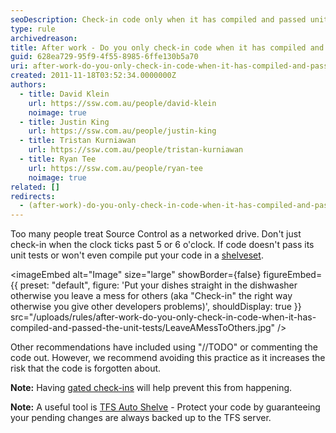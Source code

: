 ```yaml
---
seoDescription: Check-in code only when it has compiled and passed unit tests to avoid leaving a mess for others
type: rule
archivedreason:
title: After work - Do you only check-in code when it has compiled and passed the unit tests?
guid: 628ea729-95f9-4f55-8985-6ffe130b5a70
uri: after-work-do-you-only-check-in-code-when-it-has-compiled-and-passed-the-unit-tests
created: 2011-11-18T03:52:34.0000000Z
authors:
  - title: David Klein
    url: https://ssw.com.au/people/david-klein
    noimage: true
  - title: Justin King
    url: https://ssw.com.au/people/justin-king
  - title: Tristan Kurniawan
    url: https://ssw.com.au/people/tristan-kurniawan
  - title: Ryan Tee
    url: https://ssw.com.au/people/ryan-tee
    noimage: true
related: []
redirects:
  - (after-work)-do-you-only-check-in-code-when-it-has-compiled-and-passed-the-unit-tests
---
```


Too many people treat Source Control as a networked drive. Don't just check-in when the clock ticks past 5 or 6 o'clock. If code doesn't pass its unit tests or won't even compile put your code in a [shelveset](http://msdn.microsoft.com/en-us/library/ms181403.aspx).

<imageEmbed
  alt="Image"
  size="large"
  showBorder={false}
  figureEmbed={{
    preset: "default",
    figure: 'Put your dishes straight in the dishwasher otherwise you leave a mess for others (aka "Check-in" the right way otherwise you give other developers problems)',
    shouldDisplay: true
  }}
  src="/uploads/rules/after-work-do-you-only-check-in-code-when-it-has-compiled-and-passed-the-unit-tests/LeaveAMessToOthers.jpg"
/>

Other recommendations have included using "//TODO" or commenting the code out. However, we recommend avoiding this practice as it increases the risk that the code is forgotten about.

**Note:** Having [gated check-ins](/do-you-know-the-minimum-builds-to-create-for-your-project) will help prevent this from happening.

**Note:** A useful tool is [TFS Auto Shelve](https://marketplace.visualstudio.com/items?itemName=Vercellone.TFSAutoShelveforVisualStudio2017) - Protect your code by guaranteeing your pending changes are always backed up to the TFS server.